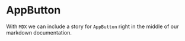 
<Meta title="MDX/AppButton" of={AppButtonStories} />

# AppButton

With `MDX` we can include a story for `AppButton` right in the middle of our
markdown documentation.

<Canvas>
  <Story of={AppButtonStories.Primary} />
</Canvas>

<Canvas>
  <Story of={AppButtonStories.Clicked} />
</Canvas>
